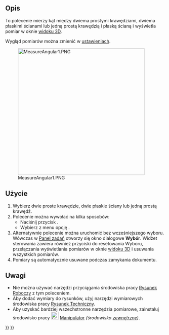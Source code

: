 <languages/>

{{Docnav/pl
|
|
|[[Part_Workbench/pl|środowisko pracy Część]]
|IconL=
|IconR=
|IconC=Workbench_Part.svg
}}

{{VeryImportantMessage|To polecenie jest przestarzałe. Nie jest dostępne w {{VersionPlus/pl|1.0}}.<br>Zamiast niego użyj narzędzia [[Image:Std_Measure.svg|24px]] [[Std_Measure/pl|Pomiary]].}}

{{GuiCommand/pl
|Name=Part Measure Angular
|Name/pl=Część: Pomiar kątowy
|MenuLocation=Pomiary → Pomiar kątowy
|Workbenches=[[Part_Workbench/pl|Część]]
|SeeAlso=[[Draft_Dimension/pl|Wymiarowanie]]
}}

<span id="Description"></span>
==Opis==

To polecenie mierzy kąt między dwiema prostymi krawędziami, dwiema płaskimi ścianami lub jedną prostą krawędzią i płaską ścianą i wyświetla pomiar w oknie [[3D_view/pl|widoku 3D]].

Wygląd pomiarów można zmienić w [[PartDesign_Preferences/pl#Pomiary|ustawieniach]].

[[File:MeasureAngular1.PNG|400px]]

<span id="Usage"></span>
==Użycie==

# Wybierz dwie proste krawędzie, dwie płaskie ściany lub jedną prostą krawędź.
# Polecenie można wywołać na kilka sposobów:
#* Naciśnij przycisk {{Button|[[Image:Part_Measure_Angular.svg|16px]] '''Pomiar kątowy'''}}.
#* Wybierz z menu opcję {{MenuCommand|Pomiary → [[Image:Part_Measure_Angular.svg|16px]]Pomiar kątowy}}.
# Alternatywnie polecenie można uruchomić bez wcześniejszego wyboru. Wówczas w [[Task_panel/pl|Panel zadań]] otworzy się okno dialogowe '''Wybór'''. Widżet sterowania zawiera również przyciski do resetowania Wyboru, przełączania wyświetlania pomiarów w oknie [[3D_view/pl|widoku 3D]] i usuwania wszystkich pomiarów.
# Pomiary są automatycznie usuwane podczas zamykania dokumentu.

<span id="Notes"></span>
==Uwagi==

* Nie można używać narzędzi przyciągania środowiska pracy [[Draft_Workbench/pl|Rysunek Roboczy]] z tym poleceniem.
* Aby dodać wymiary do rysunków, użyj narzędzi wymiarowych środowiska pracy [[TechDraw_Workbench/pl|Rysunek Techniczny]].
* Aby uzyskać bardziej wszechstronne narzędzia pomiarowe, zainstaluj środowisko pracy [[Image:Manipulator_workbench_icon.svg|24px|link=Manipulator_Workbench/pl]] [[Manipulator_Workbench/pl|Manipulator]] ''(środowisko [[External_workbenches/pl|zewnętrzne]])''.


{{Docnav/pl
|
|
|[[Part_Workbench/pl|środowisko pracy Część]]
|IconL=
|IconR=
|IconC=Workbench_Part.svg
}}

{{Part Tools navi{{#translation:}}}}
{{Userdocnavi{{#translation:}}}}